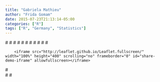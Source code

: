 ```yaml
---
title: "Gabriela Mathieu"
author: "Frida Gomam"
date: 2015-07-23T21:13:14-05:00
categories: ["R"]
tags: ["R", "Germany", "Statistics"]
---
```


#<html lang="en">
#  <head>
#    <meta charset="utf-8">
#    <meta http-equiv="X-UA-Compatible" content="IE=edge">
#    <meta name="viewport" content="initial-scale=1,user-scalable=no,maximum-scale=1,width=device-width">
#    <meta name="mobile-web-app-capable" content="yes">
#    <meta name="apple-mobile-web-app-capable" content="yes">
#    <title>Leaflet Fullscreen Iframe</title>
#  </head>
#  <body>
#    <div>
        <iframe src="http://leaflet.github.io/Leaflet.fullscreen/" width="100%" height="400" scrolling="no" frameborder="0" id="share-demo-iframe" allowfullscreen></iframe>
#    </div>
#  </body>
#</html>